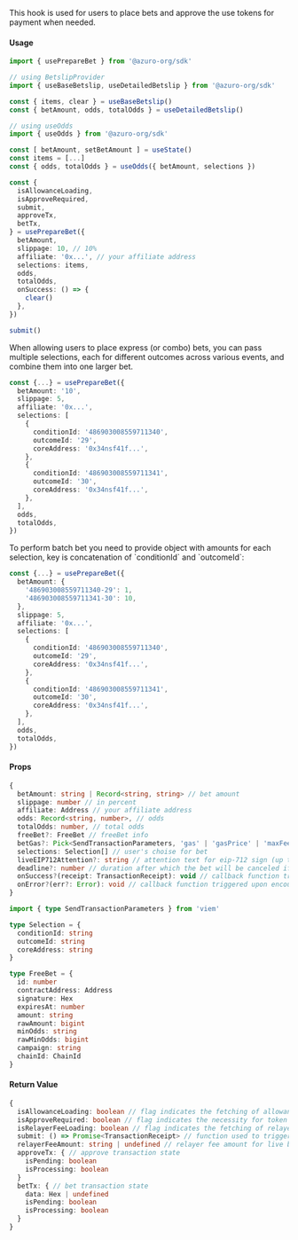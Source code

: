 
This hook is used for users to place bets and approve the use tokens for payment when needed.

#### Usage

```ts
import { usePrepareBet } from '@azuro-org/sdk'

// using BetslipProvider
import { useBaseBetslip, useDetailedBetslip } from '@azuro-org/sdk'

const { items, clear } = useBaseBetslip()
const { betAmount, odds, totalOdds } = useDetailedBetslip()

// using useOdds
import { useOdds } from '@azuro-org/sdk'

const [ betAmount, setBetAmount ] = useState()
const items = [...]
const { odds, totalOdds } = useOdds({ betAmount, selections })

const {
  isAllowanceLoading,
  isApproveRequired,
  submit,
  approveTx,
  betTx,
} = usePrepareBet({
  betAmount,
  slippage: 10, // 10%
  affiliate: '0x...', // your affiliate address
  selections: items,
  odds,
  totalOdds,
  onSuccess: () => {
    clear()
  },
})

submit()
```

<Callout type="info">
When allowing users to place express (or combo) bets, you can pass multiple selections, each for different outcomes across various events, and combine them into one larger bet.

```ts
const {...} = usePrepareBet({
  betAmount: '10',
  slippage: 5,
  affiliate: '0x...',
  selections: [
    {
      conditionId: '486903008559711340',
      outcomeId: '29',
      coreAddress: '0x34nsf41f...',
    },
    {
      conditionId: '486903008559711341',
      outcomeId: '30',
      coreAddress: '0x34nsf41f...',
    },
  ],
  odds,
  totalOdds,
})
```
</Callout>

<Callout type="info">
To perform batch bet you need to provide object with amounts for each selection, key is concatenation of `conditionId` and `outcomeId`:

```ts
const {...} = usePrepareBet({
  betAmount: {
    '486903008559711340-29': 1,
    '486903008559711341-30': 10,
  },
  slippage: 5,
  affiliate: '0x...',
  selections: [
    {
      conditionId: '486903008559711340',
      outcomeId: '29',
      coreAddress: '0x34nsf41f...',
    },
    {
      conditionId: '486903008559711341',
      outcomeId: '30',
      coreAddress: '0x34nsf41f...',
    },
  ],
  odds,
  totalOdds,
})
```
</Callout>

#### Props

```ts
{
  betAmount: string | Record<string, string> // bet amount
  slippage: number // in percent
  affiliate: Address // your affiliate address
  odds: Record<string, number>, // odds
  totalOdds: number, // total odds
  freeBet?: FreeBet // freeBet info
  betGas?: Pick<SendTransactionParameters, 'gas' | 'gasPrice' | 'maxFeePerGas' | 'maxFeePerBlobGas' | 'maxPriorityFeePerGas'> // transaction gas parameters, prematch only
  selections: Selection[] // user's choise for bet
  liveEIP712Attention?: string // attention text for eip-712 sign (up to 160 chars)
  deadline?: number // duration after which the bet will be canceled if it does not get included in a block
  onSuccess?(receipt: TransactionReceipt): void // callback function triggered after a successful bet
  onError?(err?: Error): void // callback function triggered upon encountering an error
}
```

```ts
import { type SendTransactionParameters } from 'viem'

type Selection = {
  conditionId: string
  outcomeId: string
  coreAddress: string
}

type FreeBet = {
  id: number
  contractAddress: Address
  signature: Hex
  expiresAt: number
  amount: string
  rawAmount: bigint
  minOdds: string
  rawMinOdds: bigint
  campaign: string
  chainId: ChainId
}
```

#### Return Value

```ts
{
  isAllowanceLoading: boolean // flag indicates the fetching of allowance
  isApproveRequired: boolean // flag indicates the necessity for token spending approval
  isRelayerFeeLoading: boolean // flag indicates the fetching of relayer fee for live bet
  submit: () => Promise<TransactionReceipt> // function used to trigger the bet action or token spending approval
  relayerFeeAmount: string | undefined // relayer fee amount for live bet
  approveTx: { // approve transaction state
    isPending: boolean
    isProcessing: boolean
  }
  betTx: { // bet transaction state
    data: Hex | undefined
    isPending: boolean
    isProcessing: boolean
  }
}
```
